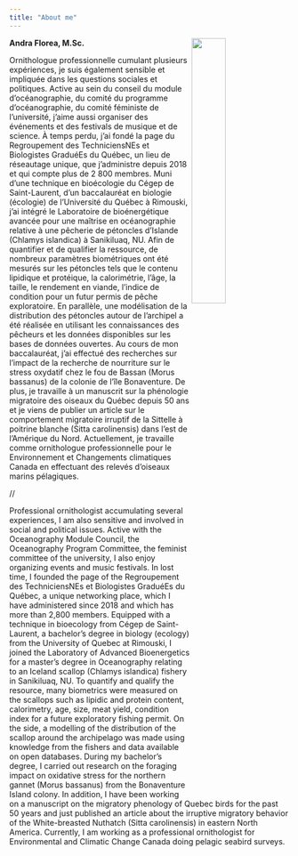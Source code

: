 ```yaml
---
title: "About me"
---
```


<img src = "images/ok.jpg" width = "35%" align = "right">

**Andra Florea, M.Sc.**

Ornithologue professionnelle cumulant plusieurs expériences, je suis également sensible et impliquée dans les questions sociales et politiques. Active au sein du conseil du module d'océanographie, du comité du programme d'océanographie, du comité féministe de l'université, j'aime aussi organiser des événements et des festivals de musique et de science. À temps perdu, j'ai fondé la page du Regroupement des TechniciensNEs et Biologistes GraduéEs du Québec, un lieu de réseautage unique, que j'administre depuis 2018 et qui compte plus de 2 800 membres. Muni d'une technique en bioécologie du Cégep de Saint-Laurent, d'un baccalauréat en biologie (écologie) de l'Université du Québec à Rimouski, j'ai intégré le Laboratoire de bioénergétique avancée pour une maîtrise en océanographie relative à une pêcherie de pétoncles d'Islande (Chlamys islandica) à Sanikiluaq, NU. Afin de quantifier et de qualifier la ressource, de nombreux paramètres biométriques ont été mesurés sur les pétoncles tels que le contenu lipidique et protéique, la calorimétrie, l'âge, la taille, le rendement en viande, l'indice de condition pour un futur permis de pêche exploratoire. En parallèle, une modélisation de la distribution des pétoncles autour de l'archipel a été réalisée en utilisant les connaissances des pêcheurs et les données disponibles sur les bases de données ouvertes. Au cours de mon baccalauréat, j'ai effectué des recherches sur l'impact de la recherche de nourriture sur le stress oxydatif chez le fou de Bassan (Morus bassanus) de la colonie de l'île Bonaventure. De plus, je travaille à un manuscrit sur la phénologie migratoire des oiseaux du Québec depuis 50 ans et je viens de publier un article sur le comportement migratoire irruptif de la Sittelle à poitrine blanche (Sitta carolinensis) dans l'est de l'Amérique du Nord. Actuellement, je travaille comme ornithologue professionnelle pour le Environnement et Changements climatiques Canada en effectuant des relevés d'oiseaux marins pélagiques.

//

Professional ornithologist accumulating several experiences, I am also sensitive and involved in social and political issues. Active with the Oceanography Module Council, the Oceanography Program Committee, the feminist committee of the university, I also enjoy organizing events and music festivals. In lost time, I founded the page of the Regroupement des TechniciensNEs et Biologistes GraduéEs du Québec, a unique networking place, which I have administered since 2018 and which has more than 2,800 members. Equipped with a technique in bioecology from Cégep de Saint-Laurent, a bachelor’s degree in biology (ecology) from the University of Quebec at Rimouski, I joined the Laboratory of Advanced Bioenergetics for a master’s degree in Oceanography relating to an Iceland scallop (Chlamys islandica) fishery in Sanikiluaq, NU. To quantify and qualify the resource, many biometrics were measured on the scallops such as lipidic and protein content, calorimetry, age, size, meat yield, condition index for a future exploratory fishing permit. On the side, a modelling of the distribution of the scallop around the archipelago was made using knowledge from the fishers and data available on open databases. During my bachelor’s degree, I carried out research on the foraging impact on oxidative stress for the northern gannet (Morus bassanus) from the Bonaventure Island colony. In addition, I have been working on a manuscript on the migratory phenology of Quebec birds for the past 50 years and just published an article about the irruptive migratory behavior of the White-breasted Nuthatch (Sitta carolinensis) in eastern North America. Currently, I am working as a professional ornithologist for Environmental and Climatic Change Canada doing pelagic seabird surveys.


<!-- ## Professional and Research Associations -->

<!-- [Ressources Aquatiques Québec](http://www.raq.uqar.ca//) 2020 – Present   -->


